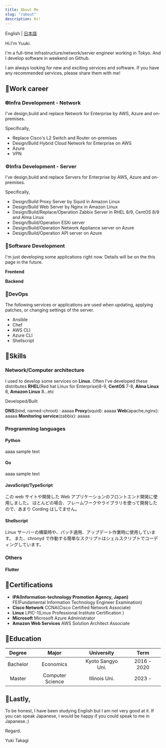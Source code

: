```yaml
---
title: About Me
slug: "/about"
description: Hi!
---
```


English | [日本語](./about/index_ja.mdx)

Hi.I'm Yuuki.

I'm a full-time infrastructure/network/server engineer working in Tokyo.
And I develop software in weekend on Github.

I am always looking for new and exciting services and software.
If you have any recommended services, please share them with me!

## 📎Work career

### 🌐Infra Development - Network

I've design,build and replace Network for Enterprise by AWS, Azure and on-premises.

Specifically,

- Replace Cisco's L2 Switch and Router on-premises
- Design/Build Hybrid Cloud Network for Enterprise on AWS
- Azure
- VPN

### ⚙️Infra Development - Server

I've design,build and replace Servers for Enterprise by AWS, Azure and on-premises.

Specifically,

- Design/Build Proxy Server by Squid in Amazon Linux
- Design/Build Web Server by Nginx in Amazon Linux
- Design/Build/Replace/Operation Zabbix Server in RHEL 8/9, CentOS 8/9 and Alma Linux
- Design/Build/Operation ESXi server
- Design/Build/Operation Network Appliance server on Azure
- Design/Build/Operation API server on Azure

### 🚀Software Development

I'm just developing some applications right now.
Details will be on the this page in the future.

**Frontend**

**Backend**

### 🔄DevOps

The following services or applications are used when updating, applying patches, or changing settings of the server.

- Ansible
- Chef
- AWS CLI
- Azure CLI
- Shellscript

## 📎Skills

### Network/Computer architecture

I used to develop some services on **Linux**.
Often I've developed these distributes **RHEL**(Red hat Linux for Enterprise)8-9, **CentOS** 7-8, **Alma Linux** 8, **Amazon Linux** 8...etc

Developed/Built

**DNS**(bind, named-chroot) : aaaaa
**Proxy**(squid): aaaaa
**Web**(apache,nginx): aaaaa
**Monitoring service**(zabbix): aaaaa

### Programming languages

#### Python

aaaa sample text

#### Go

aaaa sample text

#### JavaScript/TypeScript

この web サイトや開発した Web アプリケーションのフロントエンド開発に使用しました。
ほとんどの場合、フレームワークやライブラリを使って開発したので、あまり Cording はしてません。

#### Shellscript

Linux サーバーの構築時や、パッチ適用、アップデート作業時に使用しています。
また、chronyd で作動する簡単なスクリプトはシェルスクリプトでコーディングしています。

### Others

#### Flutter

## 📎Certifications

- **IPA(Information-technology Promotion Agency, Japan)**
  FE(Fundamental Information Technology Engineer Examination)
- **Cisco Network**
  CCNA(Cisco Certified Network Associate)
- **Linux**
  LPIC-1(Linux Professional Institute Certification )
- **Microsoft**
  Microsoft Azure Administrator
- **Amazon Web Services**
  AWS Solution Architect Associate

## 📎Education

|  Degree  |      Major       |    University     |    Term     |
| :------: | :--------------: | :---------------: | :---------: |
| Bachelor |    Economics     | Kyoto Sangyo Uni. | 2016 - 2020 |
|  Master  | Computer Science |   Illinois Uni.   |   2023 -    |

## 📎Lastly,

To be honest, I have been studying English but I am not very good at it.
If you can speak Japanese, I would be happy if you could speak to me in Japanese.:)

Regard.

Yuki Takagi
